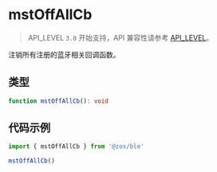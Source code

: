 # mstOffAllCb

> API_LEVEL `3.0` 开始支持，API 兼容性请参考 [API_LEVEL](../../../../guides/framework/device/compatibility.md)。

注销所有注册的蓝牙相关回调函数。

## 类型

```ts
function mstOffAllCb(): void
```

## 代码示例

```js
import { mstOffAllCb } from '@zos/ble'

mstOffAllCb()
```
